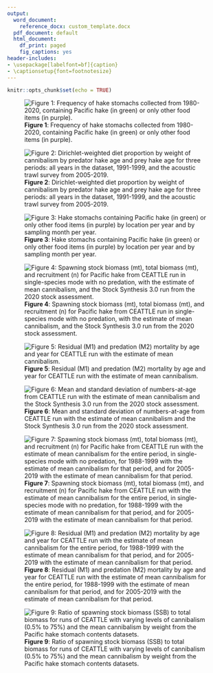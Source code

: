 ```yaml
---
output:
  word_document: 
    reference_docx: custom_template.docx
  pdf_document: default
  html_document:
    df_print: paged
    fig_captions: yes
header-includes:
- \usepackage[labelfont=bf]{caption}
- \captionsetup{font=footnotesize}
---
```


```r
knitr::opts_chunk$set(echo = TRUE)
```

![**Figure 1**: Frequency of hake stomachs collected from 1980-2020, containing Pacific hake (in green) or only other food items (in purple).](./plots/diet/hake_cannibalism.png)

![**Figure 2**: Dirichlet-weighted diet proportion by weight of cannibalism by predator hake age and prey hake age for three periods: all years in the dataset, 1991-1999, and the acoustic trawl survey from 2005-2019.](./plots/diet/Dirichlet/Dirichlet_comp_pretty.png)

![**Figure 3**: Hake stomachs containing Pacific hake (in green) or only other food items (in purple) by location per year and by sampling month per year.](./plots/diet/locations_timing.png)

![**Figure 4**: Spawning stock biomass (mt), total biomass (mt), and recruitment (n) for Pacific hake from CEATTLE run in single-species mode with no predation, with the estimate of mean cannibalism, and the Stock Synthesis 3.0 run from the 2020 stock assessment.](./plots/CEATTLE/cannibalism/popdy.png)

![**Figure 5**: Residual (M1) and predation (M2) mortality by age and year for CEATTLE run with the estimate of mean cannibalism.](./plots/CEATTLE/cannibalism/M.png)

![**Figure 6**: Mean and standard deviation of numbers-at-age from CEATTLE run with the estimate of mean cannibalism and the Stock Synthesis 3.0 run from the 2020 stock assessment.](./plots/CEATTLE/cannibalism/nbyage.png)

![**Figure 7**: Spawning stock biomass (mt), total biomass (mt), and recruitment (n) for Pacific hake from CEATTLE run with the estimate of mean cannibalism for the entire period, in single-species mode with no predation, for 1988-1999 with the estimate of mean cannibalism for that period, and for 2005-2019 with the estimate of mean cannibalism for that period.](./plots/CEATTLE/cannibalism/Testing/dirichlet_popdy.png)

![**Figure 8**: Residual (M1) and predation (M2) mortality by age and year for CEATTLE run with the estimate of mean cannibalism for the entire period, for 1988-1999 with the estimate of mean cannibalism for that period, and for 2005-2019 with the estimate of mean cannibalism for that period.](./plots/CEATTLE/cannibalism/Testing/dirichlet_M.png)

![**Figure 9**: Ratio of spawning stock biomass (SSB) to total biomass for runs of CEATTLE with varying levels of cannibalism (0.5% to 75%) and the mean cannibalism by weight from the Pacific hake stomach contents datasets.](./plots/CEATTLE/cannibalism/Testing/sensitivity_ratio.png)
